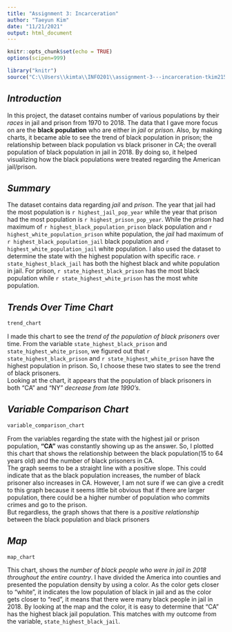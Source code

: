 ```yaml
---
title: "Assignment 3: Incarceration"
author: "Taeyun Kim"
date: "11/21/2021"
output: html_document
---
```


```r
knitr::opts_chunk$set(echo = TRUE)
options(scipen=999)
```

```r
library("knitr")
source("C:\\Users\\kimta\\INFO201\\assignment-3---incarceration-tkim215\\analysis.R")
```
  
    
    
## _Introduction_
In this project, the dataset contains number of various populations by their _races_ in jail and prison from 1970 to 2018. The data that I gave more focus on are the **black population** who are either in _jail_ or _prison_. Also, by making charts, it became able to see the trend of black population in prison; the relationship between black population vs black prisoner in CA; the overall population of black population in jail in 2018. By doing so, it helped visualizing how the black populations were treated regarding the American jail/prison. 
  
    
    
## _Summary_
The dataset contains data regarding _jail_ and _prison_. The year that jail had the most population is ``r highest_jail_pop_year`` while the year that prison had the most population is ``r highest_prison_pop_year``. 
While the _prison_ had maximum of ``r highest_black_population_prison`` black population and ``r highest_white_population_prison`` white population, the _jail_ had maximum of ``r highest_black_population_jail`` black population and ``r highest_white_population_jail`` white population. 
I also used the dataset to determine the state with the highest population with specific race. ``r state_highest_black_jail`` has both the highest black and white population in jail. For prison, ``r state_highest_black_prison`` has the most black population while ``r state_highest_white_prison`` has the most white population. 
  
    
    
## _Trends Over Time Chart_
```r
trend_chart
```
  
I made this chart to see the _trend of the population of black prisoners_ over time. From the variable `state_highest_black_prison` and `state_highest_white_prison`, we figured out that ``r state_highest_black_prison`` and ``r state_highest_white_prison`` have the highest population in prison. So, I choose these two states to see the trend of black prisoners.   
Looking at the chart, it appears that the population of black prisoners in both "CA" and "NY" _decrease from late 1990's_. 
  
    
    
## _Variable Comparison Chart_
```r
variable_comparison_chart
```
  
From the variables regarding the state with the highest jail or prison population, **"CA"** was constantly showing up as the answer. So, I plotted this chart that shows the relationship between the black population(15 to 64 years old) and the number of black prisoners in CA.   
The graph seems to be a straight line with a positive slope. This could indicate that as the black population increases, the number of black prisoner also increases in CA. However, I am not sure if we can give a credit to this graph because it seems little bit obvious that if there are larger population, there could be a higher number of population who commits crimes and go to the prison.   
But regardless, the graph shows that there is a _positive relationship_ between the black population and black prisoners
  
    
    
## _Map_
```r
map_chart
```
  
This chart, shows the _number of black people who were in jail in 2018 throughout the entire country_. I have divided the America into counties and presented the population density by using a color. As the color gets closer to "white", it indicates the low population of black in jail and as the color gets closer to "red", it means that there were many black people in jail in 2018.
By looking at the map and the color, it is easy to determine that "CA" has the highest black jail population. This matches with my outcome from the variable, `state_highest_black_jail`. 

